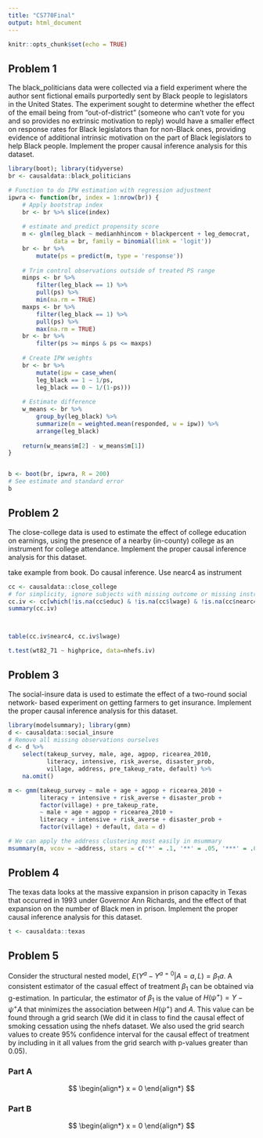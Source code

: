 ```yaml
---
title: "CS770Final"
output: html_document
---
```


```r
knitr::opts_chunk$set(echo = TRUE)
```

## Problem 1
 The black_politicians data were collected via a field experiment where the author 
sent fictional emails purportedly sent by Black people to legislators in the United States. The experiment 
sought to determine whether the effect of the email being from "out-of-district" (someone who can’t vote 
for you and so provides no extrinsic motivation to reply) would have a smaller effect on response rates for 
Black legislators than for non-Black ones, providing evidence of additional intrinsic motivation on the 
part of Black legislators to help Black people. Implement the proper causal inference analysis for this 
dataset. 

```r
library(boot); library(tidyverse)
br <- causaldata::black_politicians

# Function to do IPW estimation with regression adjustment
ipwra <- function(br, index = 1:nrow(br)) {
    # Apply bootstrap index
    br <- br %>% slice(index)
    
    # estimate and predict propensity score
    m <- glm(leg_black ~ medianhhincom + blackpercent + leg_democrat,
             data = br, family = binomial(link = 'logit'))
    br <- br %>%
        mutate(ps = predict(m, type = 'response'))
    
    # Trim control observations outside of treated PS range
    minps <- br %>%
        filter(leg_black == 1) %>%
        pull(ps) %>%
        min(na.rm = TRUE)
    maxps <- br %>%
        filter(leg_black == 1) %>%
        pull(ps) %>%
        max(na.rm = TRUE)
    br <- br %>%
        filter(ps >= minps & ps <= maxps)
    
    # Create IPW weights
    br <- br %>%
        mutate(ipw = case_when(
        leg_black == 1 ~ 1/ps,
        leg_black == 0 ~ 1/(1-ps)))
    
    # Estimate difference
    w_means <- br %>% 
        group_by(leg_black) %>%
        summarize(m = weighted.mean(responded, w = ipw)) %>%
        arrange(leg_black)
    
    return(w_means$m[2] - w_means$m[1])
}


b <- boot(br, ipwra, R = 200)
# See estimate and standard error
b
```

## Problem 2

The close-college data is used to estimate the effect of college education on 
earnings, using the presence of a nearby (in-county) college as an instrument for college attendance. 
Implement the proper causal inference analysis for this dataset.

take example from book. Do causal inference. Use nearc4 as instrument
```r
cc <- causaldata::close_college
# for simplicity, ignore subjects with missing outcome or missing instrument
cc.iv <- cc[which(!is.na(cc$educ) & !is.na(cc$lwage) & !is.na(cc$nearc4)),]
summary(cc.iv)



table(cc.iv$nearc4, cc.iv$lwage)

t.test(wt82_71 ~ highprice, data=nhefs.iv)
```

## Problem 3

The social-insure data is used to estimate the effect of a two-round social network-
based experiment on getting farmers to get insurance. Implement the proper causal inference analysis for 
this dataset. 


```r
library(modelsummary); library(gmm)
d <- causaldata::social_insure
# Remove all missing observations ourselves
d <- d %>%
    select(takeup_survey, male, age, agpop, ricearea_2010,
           literacy, intensive, risk_averse, disaster_prob,
           village, address, pre_takeup_rate, default) %>%
    na.omit()

m <- gmm(takeup_survey ~ male + age + agpop + ricearea_2010 +
         literacy + intensive + risk_averse + disaster_prob +
         factor(village) + pre_takeup_rate,
         ~ male + age + agpop + ricearea_2010 +
         literacy + intensive + risk_averse + disaster_prob +
         factor(village) + default, data = d)

# We can apply the address clustering most easily in msummary
msummary(m, vcov = ~address, stars = c('*' = .1, '**' = .05, '***' = .01))
```

## Problem 4

The texas data looks at the massive expansion in prison capacity in Texas that 
occurred in 1993 under Governor Ann Richards, and the effect of that expansion on the number of Black 
men in prison. Implement the proper causal inference analysis for this dataset.

```r
t <- causaldata::texas

```

## Problem 5

Consider the structural nested model, $E(Y^a -Y^{a=0} | A=a, L) = \beta_1 a$. A consistent 
estimator of the casual effect of treatment $\beta_1$  can be obtained via g-estimation. In particular, the estimator 
of $\beta_1$  is the value of $H(\psi^+)=Y-\psi^+A$  that minimizes the association between $H(\psi^+)$ and  $A$. This 
value can be found through a grid search (We did it in class to find the causal effect of smoking cessation 
using the nhefs dataset. We also used the grid search values to create 95\% confidence interval for the 
causal effect of treatment by including in it all values from the grid search with p-values greater than 
0.05).

### Part A

$$
\begin{align*}
x = 0
\end{align*}
$$

### Part B

$$
\begin{align*}
x = 0
\end{align*}
$$